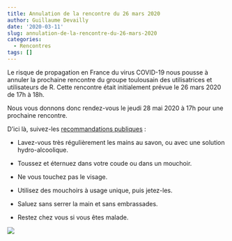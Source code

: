 ```yaml
---
title: Annulation de la rencontre du 26 mars 2020
author: Guillaume Devailly
date: '2020-03-11'
slug: annulation-de-la-rencontre-du-26-mars-2020
categories:
  - Rencontres
tags: []
---
```


Le risque de propagation en France du virus COVID-19 nous pousse à annuler la prochaine rencontre du groupe toulousain des utilisatrices et utilisateurs de R. Cette rencontre était initialement prévue le 26 mars 2020 de 17h à 18h.

Nous vous donnons donc rendez-vous le jeudi 28 mai 2020 à 17h pour une prochaine rencontre.

D'ici là, suivez-les [recommandations publiques](https://solidarites-sante.gouv.fr/soins-et-maladies/maladies/maladies-infectieuses/coronavirus/coronavirus-questions-reponses#Gestes-barrieres) :

- Lavez-vous très régulièrement les mains au savon, ou avec une solution hydro-alcoolique.

- Toussez et éternuez dans votre coude ou dans un mouchoir.

- Ne vous touchez pas le visage.

- Utilisez des mouchoirs à usage unique, puis jetez-les.

- Saluez sans serrer la main et sans embrassades.

- Restez chez vous si vous êtes malade.

![](/img/logo.svg)


